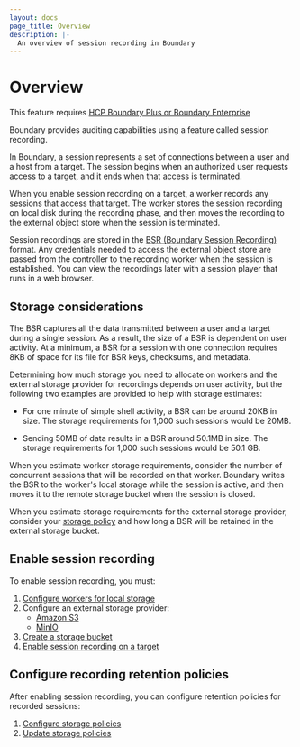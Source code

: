 ```yaml
---
layout: docs
page_title: Overview
description: |-
  An overview of session recording in Boundary
---
```


# Overview

<EnterpriseAlert product="boundary">This feature requires <a href="https://www.hashicorp.com/products/boundary">HCP Boundary Plus or Boundary Enterprise</a></EnterpriseAlert>

Boundary provides auditing capabilities using a feature called session recording.

In Boundary, a session represents a set of connections between a user and a host from a target. The session begins when an authorized user requests access to a target, and it ends when that access is terminated.

When you enable session recording on a target, a worker records any sessions that access that target. The worker stores the session recording on local disk during the recording phase, and then moves the recording to the external object store when the session is terminated.

Session recordings are stored in the [BSR (Boundary Session Recording)](/boundary/docs/concepts/auditing/#bsr-directory-structure) format. Any credentials needed to access the external object store are passed from the controller to the recording worker when the session is established.
You can view the recordings later with a session player that runs in a web browser.

## Storage considerations

The BSR captures all the data transmitted between a user and a target during a single session. As a result, the size of a BSR is dependent on user activity. At a minimum, a BSR for a session with one connection requires 8KB of space for its file for BSR keys, checksums, and metadata.

Determining how much storage you need to allocate on workers and the external storage provider for recordings depends on user activity, but the following two examples are provided to help with storage estimates:

- For one minute of simple shell activity, a BSR can be around 20KB in size. The storage requirements for 1,000 such sessions would be 20MB.

- Sending 50MB of data results in a BSR around 50.1MB in size. The storage requirements for 1,000 such sessions would be 50.1 GB.

When you estimate worker storage requirements, consider the number of concurrent sessions that will be recorded on that worker. Boundary writes the BSR to the worker's local storage while the session is active, and then moves it to the remote storage bucket when the session is closed.

When you estimate storage requirements for the external storage provider, consider your [storage policy](/boundary/docs/concepts/domain-model/storage-policy) and how long a BSR will be retained in the external storage bucket.

## Enable session recording

To enable session recording, you must:

1. [Configure workers for local storage](/boundary/docs/configuration/session-recording/configure-worker-storage)
1. Configure an external storage provider:
   - [Amazon S3](/boundary/docs/configuration/session-recording/storage-providers/configure-s3)
   - [MinIO](/boundary/docs/configuration/session-recording/storage-providers/configure-minio)
1. [Create a storage bucket](/boundary/docs/configuration/session-recording/create-storage-bucket)
1. [Enable session recording on a target](/boundary/docs/configuration/session-recording/enable-session-recording)

## Configure recording retention policies

After enabling session recording, you can configure retention policies for recorded sessions:

1. [Configure storage policies](/boundary/docs/configuration/session-recording/configure-storage-policy)
1. [Update storage policies](/boundary/docs/configuration/session-recording/update-storage-policy)